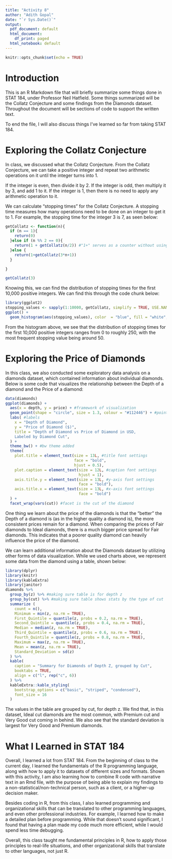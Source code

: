 ```yaml
---
title: "Activity 8"
author: "Adith Gopal"
date: "`r Sys.Date()`"
output:
  pdf_document: default
  html_document:
    df_print: paged
  html_notebook: default
---
```


```r
knitr::opts_chunk$set(echo = TRUE)
```

# Introduction

This is an R Markdown file that will briefly summarize some things done in STAT 184, under Professor Neil Hatfield. Some things summarized will be the Collatz Conjecture and some findings from the Diamonds dataset. Throughout the document will be sections of code to support the written text.

To end the file, I will also discuss things I've learned so far from taking STAT 184.

# Exploring the Collatz Conjecture

In class, we discussed what the Collatz Conjecture. From the Collatz Conjecture, we can take a positive integer and repeat two arithmetic operations on it until the integer turns into 1. 

If the integer is even, then divide it by 2. If the integer is odd, then multiply it by 3, and add 1 to it. If the integer is 1, then there is no need to apply any arithmetic operation to it. 

We can calculate "stopping times" for the Collatz Conjecture. A stopping time measures how many operations need to be done on an integer to get it to 1. For example, the stopping time for the integer 3 is 7, as seen below:

```r
getCollatz <- function(n){
  if (n == 1){
    return(0)
  }else if (n %% 2 == 0){
    return(1 + getCollatz(n/2)) #"1+" serves as a counter without using a counter variable. Using a counter variable in a recursive function doesn't work     because it always resets.
  }else {
    return(1+getCollatz(3*n+1))
  }

}

getCollatz(3)
```
Knowing this, we can find the distribution of stopping times for the first 10,000 positive integers. We can find this through the code chunk below:

```r
library(ggplot2)
stopping_values <- sapply(1:10000, getCollatz, simplify = TRUE, USE.NAMES = TRUE) #running the collatz conjecture for the first 10,000 positive integers, storing the stopping times
ggplot() + 
  geom_histogram(aes(stopping_values), color  = "blue", fill = "white", bins = 50) #creating the histogram using ggplot
```

From the histogram above, we see that the distribution of stopping times for the first 10,000 positive integers ranges from 0 to roughly 250, with the most frequent stopping value being around 50.

# Exploring the Price of Diamonds

In this class, we also conducted some exploratory data analysis on a diamonds dataset, which contained information about individual diamonds. Below is some code that visualizes the relationship between the Depth of a diamond and the Price of a diamond:

```r
data(diamonds)
ggplot(diamonds) +
  aes(x = depth, y = price) + #framework of visualization
  geom_point(shape = "circle", size = 1.3, colour = "#112446") + #points to be plotted
  labs( #labels
    x = "Depth of Diamond",
    y = "Price of Diamond ($)",
    title = "Depth of Diamond vs Price of Diamond in USD,
    Labeled by Diamond Cut",
  ) +
  theme_bw() + #bw theme added
  theme(
    plot.title = element_text(size = 13L, #title font settings
                              face = "bold",
                              hjust = 0.5),
    plot.caption = element_text(size = 12L, #caption font settings
                                hjust = 1),
    axis.title.y = element_text(size = 13L, #y-axis font settings
                                face = "bold"),
    axis.title.x = element_text(size = 13L, #x-axis font settings
                                face = "bold")
  ) +
  facet_wrap(vars(cut)) #facet is the cut of the diamond
```
One thing we learn about the price of the diamonds is that the "better" the Depth of a diamond is (as in the higher quality a diamond is), the more consistent prices remain for a diamond. When comparing the prices of Fair diamonds to Ideal diamonds, there is a much bigger price spread for Fair diamonds. This indicates that a poorer quality diamond can heavily influence the price of the diamond.

We can learn additional information about the Diamonds dataset by utilizing other forms of data visualization. While we used charts above, we represent some data from the diamond using a table, shown below:
```r

library(dplyr)
library(knitr)
library(kableExtra)
library(janitor)
diamonds %>%
  group_by(z) %>% #making sure table is for depth z
  group_by(cut) %>% #making sure table shows stats by the type of cut
  summarize (
    count = n(),
    Minimum = min(z, na.rm = TRUE),
    First_Quintile = quantile(z, probs = 0.2, na.rm = TRUE), 
    Second_Quintile = quantile(z, probs = 0.4, na.rm = TRUE),
    Median = median(z, na.rm = TRUE),
    Third_Quintile = quantile(z, probs = 0.6, na.rm = TRUE),
    Fourth_Quintile = quantile(z, probs = 0.8, na.rm = TRUE),
    Maximum = max(z, na.rm = TRUE),
    Mean = mean(z, na.rm = TRUE),
    Standard_Deviation = sd(z)
  ) %>%
  kable(
    caption = "Summary for Diamonds of Depth Z, grouped by Cut",
    booktabs = TRUE,
    align = c("l", rep("c", 6))
  ) %>%
  kableExtra::kable_styling(
    bootstrap_options = c("basic", "striped", "condensed"),
    font_size = 16
  )
```
The values in the table are grouped by cut, for depth z. We find that, in this dataset, Ideal cut diamonds are the most common, with Premium cut and Very Good cut coming in behind. We also see that the standard deviation is largest for Very Good and Premium diamonds.  

# What I Learned in STAT 184

Overall, I learned a lot from STAT 184. From the beginning of class to the current day, I learned the fundamentals of the R programming language, along with how to apply it to datasets of different sizes and formats. Shown with this activity, I am also learning how to combine R code with narrative text in an Rmd file, with the purpose of being able to explain my findings to a non-statistical/non-technical person, such as a client, or a higher-up decision maker. 

Besides coding in R, from this class, I also learned programming and organizational skills that can be translated to other programming languages, and even other professional industries. For example, I learned how to make a detailed plan before programming. While that doesn't sound significant, I found that having a plan made my code much more efficient, while I would spend less time debugging. 

Overall, this class taught me fundamental principles in R, how to apply those principles to real-life situations, and other organizational skills that translate to other languages, not just R.
